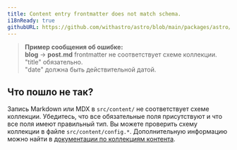 ```yaml
---
title: Content entry frontmatter does not match schema.
i18nReady: true
githubURL: https://github.com/withastro/astro/blob/main/packages/astro/src/core/errors/errors-data.ts
---
```


> **Пример сообщения об ошибке:**<br/>
**blog** → **post.md** frontmatter не соответствует схеме коллекции.<br/>
"title" обязательно.<br/>
"date" должна быть действительной датой.

## Что пошло не так?

Запись Markdown или MDX в `src/content/` не соответствует схеме коллекции.
Убедитесь, что все обязательные поля присутствуют и что все поля имеют правильный тип.
Вы можете проверить схему коллекции в файле `src/content/config.*`.
Дополнительную информацию можно найти в [документации по коллекциям контента](/ru/guides/content-collections/).

